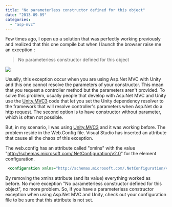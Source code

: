 ```yaml
---
title: "No parameterless constructor defined for this object"
date: "2013-09-09"
categories: 
  - "asp-mvc"
---
```


Few times ago, I open up a solution that was perfectly working previously and realized that this one compile but when I launch the browser raise me an exception :

> No parameterless constructor defined for this object


![](images/parameterlessConstructor-400x130.png)

Usually, this exception occur when you are using Asp.Net MVC with Unity and this one cannot resolve the parameters of your constructor. This mean that you request a controller method but the parameters aren't provided. To solve this problem, usually people that develop with Asp.Net MVC and Unity use the [Unity.MVC3](http://unitymvc3.codeplex.com/) code that let you set the Unity dependency resolver to the framework that will resolve controller's parameters when Asp.Net do a http request. The second option is to have constructor without parameter, which is often not possible.

But, in my scenario, I was using [Unity.MVC3](http://unitymvc3.codeplex.com/) and it was working before. The problem reside in the Web.Config file. Visual Studio has inserted an attribute that cause all the chaos of this exception.

The web.config has an attribute called "xmlns" with the value "http://schemas.microsoft.com/.NetConfiguration/v2.0" for the element configuration.


```xml
 <configuration xmlns="http://schemas.microsoft.com/.NetConfiguration/v2.0"> <configSections> ... 
```

By removing the xmlns attribute (and its value) everything worked as before. No more exception "No parameterless constructor defined for this object", no more problem. So, if you have a parameterless constructor exception when using Asp.Net MVC and Unity, check out your configuration file to be sure that this attribute is not set.
